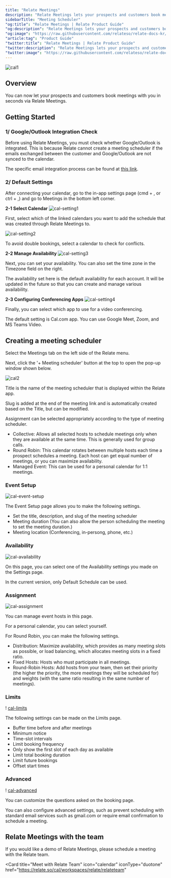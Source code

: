 ```yaml
---
title: "Relate Meetings"
description: "Relate Meetings lets your prospects and customers book meetings with you in seconds."
sidebarTitle: "Meeting Scheduler"
"og:title": "Relate Meetings | Relate Product Guide"
"og:description": "Relate Meetings lets your prospects and customers book meetings with you in seconds."
"og:image": "https://raw.githubusercontent.com/relateso/relate-docs-kr/main/docs/images/features/c1.png"
"article:tag": "Product Guide"
"twitter:title": "Relate Meetings | Relate Product Guide"
"twitter:description": "Relate Meetings lets your prospects and customers book meetings with you in seconds."
"twitter:image": "https://raw.githubusercontent.com/relateso/relate-docs-kr/main/docs/images/features/c1.png"
---
```


![cal1](/images/features/c1.png)

## Overview
You can now let your prospects and customers book meetings with you in seconds via Relate Meetings.

## Getting Started

### 1/ Google/Outlook Integration Check
Before using Relate Meetings, you must check whether Google/Outlook is integrated. This is because Relate cannot create a meeting scheduler if the emails exchanged between the customer and Google/Outlook are not synced to the calendar. 

The specific email integration process can be found at [this link](https://www.relate.so/docs/setup/email-sync#3). 

### 2/ Default Settings
After connecting your calendar, go to the in-app settings page (cmd + , or ctrl + ,) and go to Meetings in the bottom left corner. 

**2-1 Select Calendar**
![cal-setting1](/images/features/cal-settings1.png)

First, select which of the linked calendars you want to add the schedule that was created through Relate Meetings to. 

![cal-setting2](/images/features/cal-settings2.png)

To avoid double bookings, select a calendar to check for conflicts.

**2-2 Manage Availability**
![cal-setting3](/images/features/cal-settings3.png)

Next, you can set your availability. You can also set the time zone in the Timezone field on the right. 

The availability set here is the default availability for each account. It will be updated in the future so that you can create and manage various availability. 
 

**2-3 Configuring Conferencing Apps**
![cal-setting4](/images/features/cal-settings4.png)

Finally, you can select which app to use for a video conferencing.

The default setting is Cal.com app. You can use Google Meet, Zoom, and MS Teams Video. 

## Creating a meeting scheduler 
Select the Meetings tab on the left side of the Relate menu. 

Next, click the '+ Meeting scheduler' button at the top to open the pop-up window shown below.

![cal2](/images/features/c2.png)

Title is the name of the meeting scheduler that is displayed within the Relate app. 

Slug is added at the end of the meeting link and is automatically created based on the Title, but can be modified. 

Assignment can be selected appropriately according to the type of meeting scheduler. 
- Collective: Allows all selected hosts to schedule meetings only when they are available at the same time. This is generally used for group calls. 
- Round Robin: This calendar rotates between multiple hosts each time a prospect schedules a meeting. Each host can get equal number of meetings, or you can maximize availability.
- Managed Event: This can be used for a personal calendar for 1:1 meetings. 

### Event Setup
![cal-event-setup](/images/features/cal-event-setup.png)

The Event Setup page allows you to make the following settings. 
- Set the title, description, and slug of the meeting scheduler
- Meeting duration (You can also allow the person scheduling the meeting to set the meeting duration.)
- Meeting location (Conferencing, in-persong, phone, etc.)

### Availability
![cal-availability](/images/features/cal-availability.png)

On this page, you can select one of the Availability settings you made on the Settings page. 

In the current version, only Default Schedule can be used. 

### Assignment
![cal-assignment](/images/features/cal-assignment.png)

You can manage event hosts in this page. 

For a personal calendar, you can select yourself. 

For Round Robin, you can make the following settings. 
- Distribution: Maximize availability, which provides as many meeting slots as possible, or load balancing, which allocates meeting slots in a fixed ratio.
- Fixed Hosts: Hosts who must participate in all meetings.
- Round-Robin Hosts: Add hosts from your team, then set their priority (the higher the priority, the more meetings they will be scheduled for) and weights (with the same ratio resulting in the same number of meetings).


### Limits
! [cal-limits](/images/features/cal-limits.png)

The following settings can be made on the Limits page. 
- Buffer time before and after meetings
- Minimum notice
- Time-slot intervals
- Limit booking frequency
- Only show the first slot of each day as available
- Limit total booking duration
- Limit future bookings
- Offset start times

### Advanced
! [cal-advanced](/images/features/cal-advanced.png)

You can customize the questions asked on the booking page. 

You can also configure advanced settings, such as prevent scheduling with standard email services such as gmail.com or require email confirmation to schedule a meeting. 

## Relate Meetings with the team
If you would like a demo of Relate Meetings, please schedule a meeting with the Relate team.

<Card
  title="Meet with Relate Team"
  icon="calendar"
  iconType="duotone"
  href="https://relate.so/cal/workspaces/relate/relateteam"
>
</Card>